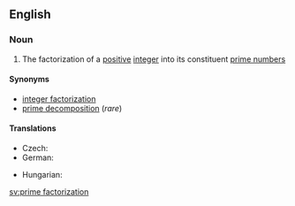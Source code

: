 ==English==
{{wikipedia|Integer factorization}}

===Noun===
{{en-noun|sg=[[prime]] [[factorization]]}}

# {{mathematics}} The factorization of a [[positive]] [[integer]] into its constituent [[prime number]]s

====Synonyms====
* [[integer factorization]]
* [[prime decomposition]] (''rare'')

====Translations====
{{trans-top|factorization of a positive integer}}
* Czech: {{t-|cs|prvočíselný rozklad|m}}
* German: {{t-|de|Primfaktorzerlegung|f}}
{{trans-mid}}
* Hungarian: {{t|hu|prímfaktorizáció}}
{{trans-bottom}}

[[sv:prime factorization]]